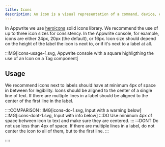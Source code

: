 ```yaml
---
title: Icons
description: An icon is a visual representation of a command, device, directory, or common action.
---
```


In Appwrite we use [heroicons](https://heroicons.com/) solid icons library. We
recommend the use of up to three icon sizes for consistency. In the Appwrite
console, for example, icons are either 24px, 20px (the default), or 16px. Icon
size should depend on the height of the label the icon is next to, or if it's
next to a label at all.

::IMG[icons-usage-1.svg, Appwrite console with a square highligthing the use of an Icon on a Tag component]

## Usage

<p class="u-margin-block-start-16">
  We recommend icons next to labels should have at minimum 4px of space in
  between for legibility. Icons should be aligned to the center of a single line
  of text. If there are multiple lines in a label should be aligned to the
  center of the first line in the label.
</p>

::::COMPARISON
::IMG[icons-do-1.svg, Input with a warning below]
::IMG[icons-dont-1.svg, Input with info below]
:::DO
Use minimum 4px of space between icon to text and make sure they are centered.
:::
:::DONT
Do not use less than 4px of space. If there are multiple lines in a label, do not center the icon to all of them, but to the first line.
:::

::::
